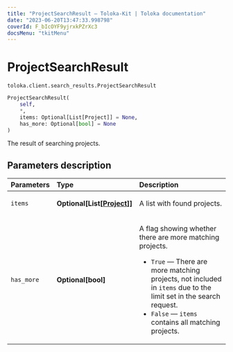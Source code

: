 ```yaml
---
title: "ProjectSearchResult — Toloka-Kit | Toloka documentation"
date: "2023-06-20T13:47:33.998798"
coverId: F_bIcOYF9yjrxkPZrXc3
docsMenu: "tkitMenu"
---
```


# ProjectSearchResult

`toloka.client.search_results.ProjectSearchResult`

```python
ProjectSearchResult(
    self,
    *,
    items: Optional[List[Project]] = None,
    has_more: Optional[bool] = None
)
```

The result of searching projects.

## Parameters description

| Parameters | Type | Description |
| :----------| :----| :-----------|
`items`|**Optional\[List\[[Project](/docs/toloka-kit/reference/toloka.client.project.Project)\]\]**|<p>A list with found projects.</p>
`has_more`|**Optional\[bool\]**|<p>A flag showing whether there are more matching projects.</p> <ul> <li>`True` — There are more matching projects, not included in `items` due to the limit set in the search request.</li> <li>`False` — `items` contains all matching projects.</li> </ul>